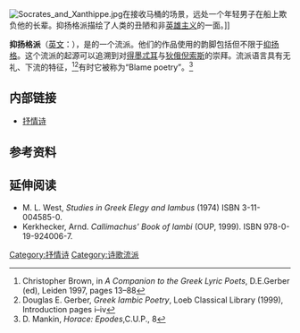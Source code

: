 [[File:Socrates_and_Xanthippe.jpg|thumb]]在接收马桶的场景，远处一个年轻男子在船上欺负他的长辈。抑扬格派描绘了人类的丑陋和非[[英雄主义|英雄主义]]的一面。]]

'''抑扬格派'''（[[英文|英文]]：{{lang|en|Iambus}}），是{{tsl|en|Greek lyric|古希腊抒情诗}}的一个流派。他们的作品使用的韵脚包括但不限于[[抑扬格|抑扬格]]。这个流派的起源可以追溯到对[[得墨忒耳|得墨忒耳]]与[[狄俄倪索斯|狄俄倪索斯]]的崇拜。流派语言具有无礼、下流的特征，<ref>Christopher Brown, in ''A Companion to the Greek Lyric Poets'', D.E.Gerber (ed), Leiden 1997, pages 13–88</ref><ref>Douglas E. Gerber, ''Greek Iambic Poetry'', Loeb Classical Library (1999), Introduction pages i–iv</ref>有时它被称为“Blame poetry”。<ref>D. Mankin, ''Horace: Epodes'',C.U.P., 8</ref>

==内部链接==
* [[抒情诗|抒情诗]]

==参考资料==
{{reflist}}

==延伸阅读==
*M. L. West, ''Studies in Greek Elegy and Iambus'' (1974) ISBN 3-11-004585-0.
*Kerkhecker, Arnd. ''Callimachus' Book of Iambi'' (OUP, 1999). ISBN 978-0-19-924006-7.

[[Category:抒情诗|Category:抒情诗]]
[[Category:诗歌流派|Category:诗歌流派]]